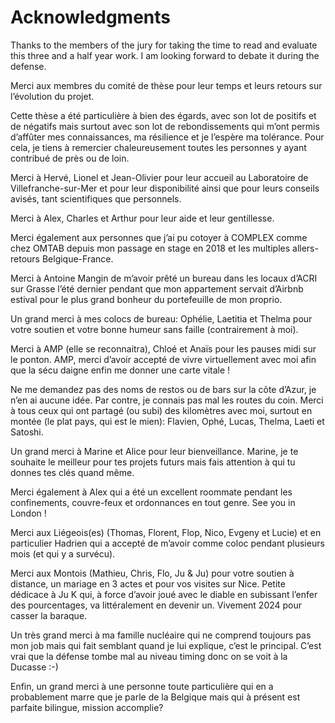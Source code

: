 # Acknowledgments

Thanks to the members of the jury for taking the time to read and evaluate this three and a half year work. I am looking forward to debate it during the defense.

Merci aux membres du comité de thèse pour leur temps et leurs retours sur l'évolution du projet.

Cette thèse a été particulière à bien des égards, avec son lot de positifs et de négatifs mais surtout avec son lot de rebondissements qui m'ont permis d'affûter mes connaissances, ma résilience et je l'espère ma tolérance. Pour cela, je tiens à remercier chaleureusement toutes les personnes y ayant contribué de près ou de loin.

Merci à Hervé, Lionel et Jean-Olivier pour leur accueil au Laboratoire de Villefranche-sur-Mer et pour leur disponibilité ainsi que pour leurs conseils avisés, tant scientifiques que personnels.

Merci à Alex, Charles et Arthur pour leur aide et leur gentillesse.

Merci également aux personnes que j'ai pu cotoyer à COMPLEX comme chez OMTAB depuis mon passage en stage en 2018 et les multiples allers-retours Belgique-France.

Merci à Antoine Mangin de m'avoir prêté un bureau dans les locaux d'ACRI sur Grasse l'été dernier pendant que mon appartement servait d'Airbnb estival pour le plus grand bonheur du portefeuille de mon proprio.

Un grand merci à mes colocs de bureau: Ophélie, Laetitia et Thelma pour votre soutien et votre bonne humeur sans faille (contrairement à moi).

Merci à AMP (elle se reconnaitra), Chloé et Anaïs pour les pauses midi sur le ponton. AMP, merci d'avoir accepté de vivre virtuellement avec moi afin que la sécu daigne enfin me donner une carte vitale !

Ne me demandez pas des noms de restos ou de bars sur la côte d'Azur, je n'en ai aucune idée. Par contre, je connais pas mal les routes du coin. Merci à tous ceux qui ont partagé (ou subi) des kilomètres avec moi, surtout en montée (le plat pays, qui est le mien): Flavien, Ophé, Lucas, Thelma, Laeti et Satoshi.

Un grand merci à Marine et Alice pour leur bienveillance. Marine, je te souhaite le meilleur pour tes projets futurs mais fais attention à qui tu donnes tes clés quand même.

Merci également à Alex qui a été un excellent roommate pendant les confinements, couvre-feux et ordonnances en tout genre. See you in London !

Merci aux Liégeois(es) (Thomas, Florent, Flop, Nico, Evgeny et Lucie) et en particulier Hadrien qui a accepté de m'avoir comme coloc pendant plusieurs mois (et qui y a survécu).

Merci aux Montois (Mathieu, Chris, Flo, Ju & Ju) pour votre soutien à distance, un mariage en 3 actes et pour vos visites sur Nice. Petite dédicace à Ju K qui, à force d'avoir joué avec le diable en subissant l'enfer des pourcentages, va littéralement en devenir un. Vivement 2024 pour casser la baraque.

Un très grand merci à ma famille nucléaire qui ne comprend toujours pas mon job mais qui fait semblant quand je lui explique, c'est le principal. C'est vrai que la défense tombe mal au niveau timing donc on se voit à la Ducasse :-)

Enfin, un grand merci à une personne toute particulière qui en a probablement marre que je parle de la Belgique mais qui à présent est parfaite bilingue, mission accomplie?
